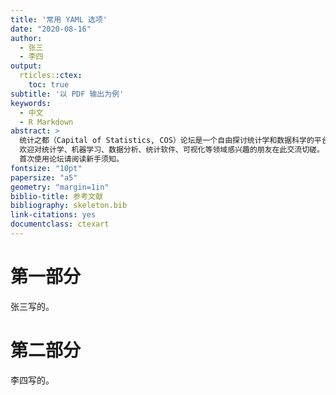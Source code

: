---
title: '常用 YAML 选项'
date: "2020-08-16"
author:
  - 张三
  - 李四
output: 
  rticles::ctex:
    toc: true
subtitle: '以 PDF 输出为例'
keywords:
  - 中文
  - R Markdown
abstract: >
  统计之都（Capital of Statistics, COS）论坛是一个自由探讨统计学和数据科学的平台。
  欢迎对统计学、机器学习、数据分析、统计软件、可视化等领域感兴趣的朋友在此交流切磋。
  首次使用论坛请阅读新手须知。
fontsize: "10pt"
papersize: "a5"
geometry: "margin=1in"
biblio-title: 参考文献
bibliography: skeleton.bib
link-citations: yes
documentclass: ctexart
---
  

# 第一部分

张三写的。

# 第二部分

李四写的。

